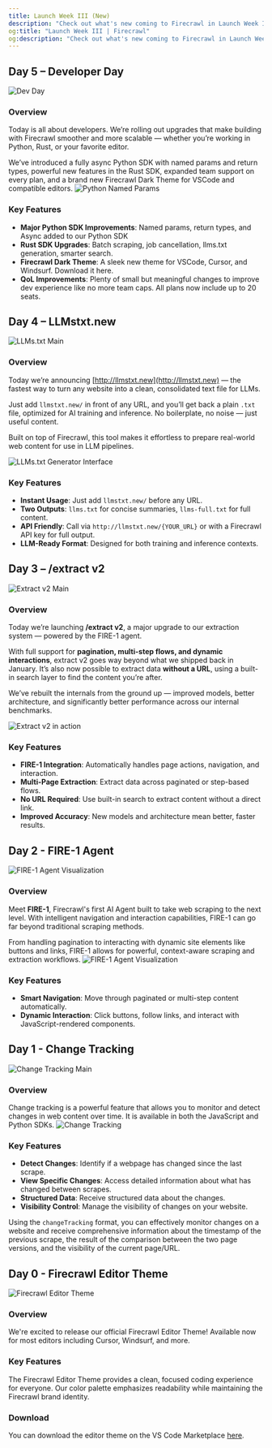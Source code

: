 ```yaml
---
title: Launch Week III (New)
description: "Check out what's new coming to Firecrawl in Launch Week III (April 14 - 20th)"
og:title: "Launch Week III | Firecrawl"
og:description: "Check out what's new coming to Firecrawl in Launch Week III (April 14 - 20th)"
---
```


## Day 5 – Developer Day
![Dev Day](/images/launch-week/lw3-d5-1.webp)

### Overview
Today is all about developers. We’re rolling out upgrades that make building with Firecrawl smoother and more scalable — whether you’re working in Python, Rust, or your favorite editor.

We’ve introduced a fully async Python SDK with named params and return types, powerful new features in the Rust SDK, expanded team support on every plan, and a brand new Firecrawl Dark Theme for VSCode and compatible editors.
![Python Named Params](/images/launch-week/lw3-d5-3.webp)
### Key Features
- **Major Python SDK Improvements**: Named params, return types, and Async added to our Python SDK
- **Rust SDK Upgrades**: Batch scraping, job cancellation, llms.txt generation, smarter search.
- **Firecrawl Dark Theme**: A sleek new theme for VSCode, Cursor, and Windsurf. Download it here.
- **QoL Improvements**: Plenty of small but meaningful changes to improve dev experience like no more team caps. All plans now include up to 20 seats.

## Day 4 – LLMstxt.new  
![LLMs.txt Main](/images/launch-week/lw3-d4-1.webp)

### Overview  
Today we’re announcing [http://llmstxt.new](http://llmstxt.new) — the fastest way to turn any website into a clean, consolidated text file for LLMs.

Just add `llmstxt.new/` in front of any URL, and you’ll get back a plain `.txt` file, optimized for AI training and inference. No boilerplate, no noise — just useful content.

Built on top of Firecrawl, this tool makes it effortless to prepare real-world web content for use in LLM pipelines.

![LLMs.txt Generator Interface](/images/launch-week/lw3-d4-2.webp)

### Key Features  
- **Instant Usage**: Just add `llmstxt.new/` before any URL.  
- **Two Outputs**: `llms.txt` for concise summaries, `llms-full.txt` for full content.  
- **API Friendly**: Call via `http://llmstxt.new/{YOUR_URL}` or with a Firecrawl API key for full output.  
- **LLM-Ready Format**: Designed for both training and inference contexts.  

## Day 3 – /extract v2  
![Extract v2 Main](/images/launch-week/lw3-d3-l.webp)

### Overview  
Today we’re launching **/extract v2**, a major upgrade to our extraction system — powered by the FIRE-1 agent.

With full support for **pagination, multi-step flows, and dynamic interactions**, extract v2 goes way beyond what we shipped back in January. It’s also now possible to extract data **without a URL**, using a built-in search layer to find the content you’re after.

We’ve rebuilt the internals from the ground up — improved models, better architecture, and significantly better performance across our internal benchmarks.

![Extract v2 in action](/images/launch-week/lw3-d3-2.webp)

### Key Features  
- **FIRE-1 Integration**: Automatically handles page actions, navigation, and interaction.  
- **Multi-Page Extraction**: Extract data across paginated or step-based flows.  
- **No URL Required**: Use built-in search to extract content without a direct link.  
- **Improved Accuracy**: New models and architecture mean better, faster results.  

## Day 2 - FIRE-1 Agent
![FIRE-1 Agent Visualization](/images/launch-week/lw3d2-1.webp)

### Overview
Meet **FIRE-1**, Firecrawl's first AI Agent built to take web scraping to the next level. With intelligent navigation and interaction capabilities, FIRE-1 can go far beyond traditional scraping methods.

From handling pagination to interacting with dynamic site elements like buttons and links, FIRE-1 allows for powerful, context-aware scraping and extraction workflows.
![FIRE-1 Agent Visualization](/images/launch-week/lw3-d2-4.webp)
### Key Features
- **Smart Navigation**: Move through paginated or multi-step content automatically.
- **Dynamic Interaction**: Click buttons, follow links, and interact with JavaScript-rendered components.


## Day 1 - Change Tracking
![Change Tracking Main](/images/launch-week/lw3d1.webp)


### Overview
Change tracking is a powerful feature that allows you to monitor and detect changes in web content over time. It is available in both the JavaScript and Python SDKs.
![Change Tracking](/images/launch-week/lw3d12.webp)
### Key Features
- **Detect Changes**: Identify if a webpage has changed since the last scrape.
- **View Specific Changes**: Access detailed information about what has changed between scrapes.
- **Structured Data**: Receive structured data about the changes.
- **Visibility Control**: Manage the visibility of changes on your website.

Using the `changeTracking` format, you can effectively monitor changes on a website and receive comprehensive information about the timestamp of the previous scrape, the result of the comparison between the two page versions, and the visibility of the current page/URL.



## Day 0 - Firecrawl Editor Theme
![Firecrawl Editor Theme](/images/launch-week/lw3d0.webp)
### Overview
We're excited to release our official Firecrawl Editor Theme! Available now for most editors including Cursor, Windsurf, and more.

### Key Features
The Firecrawl Editor Theme provides a clean, focused coding experience for everyone. Our color palette emphasizes readability while maintaining the Firecrawl brand identity.

### Download
You can download the editor theme on the VS Code Marketplace [here](https://firecrawl.link/lw3-editor-theme).